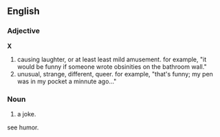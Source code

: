 ==English==
===Adjective===
'''X'''
# causing laughter, or at least least mild amusement. for example, "it would be funny if someone wrote obsinities on the bathroom wall."
# unusual, strange, different, queer. for example, "that's funny; my pen was in my pocket a minnute ago..."
===Noun===
# a joke.

see humor.